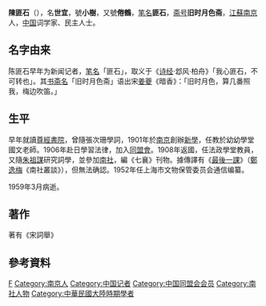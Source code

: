 '''陳匪石'''（{{bd|1884年||1959年|3月|catIdx=C陈}}），名'''世宜'''，號'''小樹'''，又號'''倦鶴'''，[[笔名|笔名]]'''匪石'''，[[斋号|斋号]]'''旧时月色斋'''，[[江蘇|江蘇]][[南京|南京]]人，[[中国|中国]]词学家、民主人士。

==名字由来==
陈匪石早年为新闻记者，[[笔名|笔名]]「匪石」，取义于《[[诗经|诗经]]·邶风·柏舟》「我心匪石，不可转也」。其[[书斋名|书斋名]]「旧时月色斋」语出宋[[姜夔|姜夔]]《暗香》：「旧时月色，算几番照我，梅边吹笛。」

==生平==
早年就讀[[尊經書院|尊經書院]]，曾隨張次珊學詞，1901年於[[南京|南京]]創辦[[新學|新學]]，任教於幼幼學堂國文老師。1906年赴日學習法律，加入[[同盟會|同盟會]]。1908年返國，任法政學堂教員，又隨[[朱祖謀|朱祖謀]]研究詞學，並參加[[南社|南社]]，編《七襄》刊物。據傳譯有《[[最後一課|最後一課]]》（[[鄭逸梅|鄭逸梅]]《南社叢談》），但無法确認。1952年任上海市文物保管委员会通信编纂。

1959年3月病逝。

==著作==
著有《宋詞舉》

==參考資料==
{{reflist}}

{{DEFAULTSORT:C}}
[[Category:陳姓|F]]
[[Category:南京人|Category:南京人]]
[[Category:中国记者|Category:中国记者]]
[[Category:中国同盟会会员|Category:中国同盟会会员]]
[[Category:南社人物|Category:南社人物]]
[[Category:中華民國大陸時期學者|Category:中華民國大陸時期學者]]